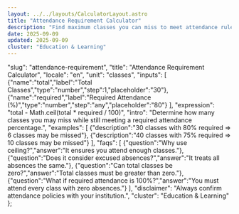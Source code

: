 ```yaml
---
layout: ../../layouts/CalculatorLayout.astro
title: "Attendance Requirement Calculator"
description: "Find maximum classes you can miss to meet attendance rules."
date: 2025-09-09
updated: 2025-09-09
cluster: "Education & Learning"
---
```


  "slug": "attendance-requirement",
  "title": "Attendance Requirement Calculator",
  "locale": "en",
  "unit": "classes",
  "inputs": [
    {"name":"total","label":"Total Classes","type":"number","step":1,"placeholder":"30"},
    {"name":"required","label":"Required Attendance (%)","type":"number","step":"any","placeholder":"80"}
  ],
  "expression": "total - Math.ceil(total * required / 100)",
  "intro": "Determine how many classes you may miss while still meeting a required attendance percentage.",
  "examples": [
    {"description":"30 classes with 80% required ⇒ 6 classes may be missed"},
    {"description":"40 classes with 75% required ⇒ 10 classes may be missed"}
  ],
  "faqs": [
    {"question":"Why use ceiling?","answer":"It ensures you attend enough classes."},
    {"question":"Does it consider excused absences?","answer":"It treats all absences the same."},
    {"question":"Can total classes be zero?","answer":"Total classes must be greater than zero."},
    {"question":"What if required attendance is 100%?","answer":"You must attend every class with zero absences."}
  ],
  "disclaimer": "Always confirm attendance policies with your institution.",
  "cluster": "Education & Learning"
};

<Calculator schema={schema} />

